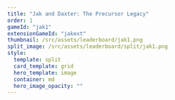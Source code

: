 ---
title: "Jak and Daxter: The Precursor Legacy"
order: 1
gameId: "jak1"
extensionGameId: "jakext"
thumbnail: /src/assets/leaderboard/jak1.png
split_image: /src/assets/leaderboard/split/jak1.png
style:
  template: split
  card_template: grid
  hero_template: image
  container: md
  hero_image_opacity: ""
---

